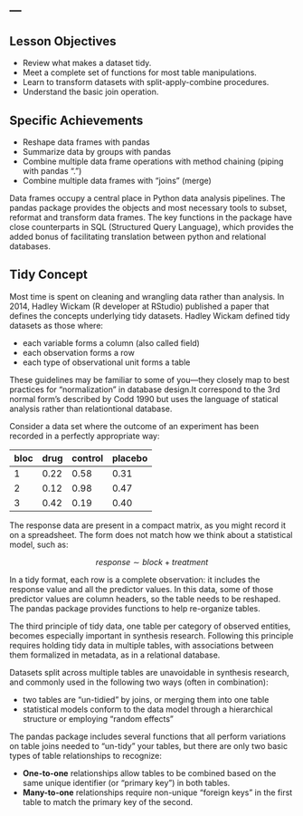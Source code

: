 ---
---

## Lesson Objectives

* Review what makes a dataset tidy.
* Meet a complete set of functions for most table manipulations.
* Learn to transform datasets with split-apply-combine procedures.
* Understand the basic join operation.

## Specific Achievements

* Reshape data frames with pandas
* Summarize data by groups with pandas
* Combine multiple data frame operations with method chaining (piping with pandas ".")
* Combine multiple data frames with “joins” (merge)

Data frames occupy a central place in Python data analysis pipelines. The pandas package provides the objects and most necessary tools to subset, reformat and transform data frames. The key functions in the package have close counterparts in SQL (Structured Query Language), which provides the added bonus of facilitating translation between python and relational databases.

## Tidy Concept

Most time is spent on cleaning and wrangling data rather than analysis. In 2014, Hadley Wickam (R developer at RStudio) published a paper that defines the concepts underlying tidy datasets. Hadley Wickam defined tidy datasets as those where:

- each variable forms a column (also called field)
- each observation forms a row
- each type of observational unit forms a table

These guidelines may be familiar to some of you—they closely map to best practices for “normalization” in database design.It correspond to the 3rd normal form's described by Codd 1990 but uses the language of statical analysis rather than relationtional database.

Consider a data set where the outcome of an experiment has been recorded in a perfectly appropriate way:

|bloc|drug|control|placebo|
|----|----|-------|-------|
|1|0.22|0.58|0.31|
|2|0.12|0.98|0.47|
|3|0.42|0.19|0.40|

The response data are present in a compact matrix, as you might record it on a spreadsheet. The form does not match how we think about a statistical model, such as:


$$
response \sim block + treatment
$$

In a tidy format, each row is a complete observation: it includes the response value and all the predictor values. In this data, some of those predictor values are column headers, so the table needs to be reshaped. The pandas package provides functions to help re-organize tables.

The third principle of tidy data, one table per category of observed entities, becomes especially important in synthesis research. Following this principle requires holding tidy data in multiple tables, with associations between them formalized in metadata, as in a relational database.

Datasets split across multiple tables are unavoidable in synthesis research, and commonly used in the following two ways (often in combination):

- two tables are “un-tidied” by joins, or merging them into one table
- statistical models conform to the data model through a hierarchical structure or employing “random effects”

The pandas package includes several functions that all perform variations on table joins needed to “un-tidy” your tables, but there are only two basic types of table relationships to recognize:

- **One-to-one** relationships allow tables to be combined based on the same unique identifier (or “primary key”) in both tables.
- **Many-to-one** relationships require non-unique “foreign keys” in the first table to match the primary key of the second.
